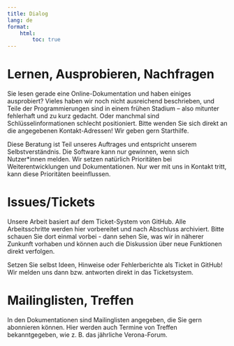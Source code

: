```yaml
---
title: Dialog
lang: de
format:
    html:
        toc: true
---
```


# Lernen, Ausprobieren, Nachfragen

Sie lesen gerade eine Online-Dokumentation und haben einiges ausprobiert? Vieles haben wir noch nicht ausreichend beschrieben, und Teile der Programmierungen sind in einem frühen Stadium -- also mitunter fehlerhaft und zu kurz gedacht. Oder manchmal sind Schlüsselinformationen schlecht positioniert. Bitte wenden Sie sich direkt an die angegebenen Kontakt-Adressen! Wir geben gern Starthilfe.

Diese Beratung ist Teil unseres Auftrages und entspricht unserem Selbstverständnis. Die Software kann nur gewinnen, wenn sich Nutzer*innen melden. Wir setzen natürlich Prioritäten bei Weiterentwicklungen und Dokumentationen. Nur wer mit uns in Kontakt tritt, kann diese Prioritäten beeinflussen.

# Issues/Tickets

Unsere Arbeit basiert auf dem Ticket-System von GitHub. Alle Arbeitsschritte werden hier vorbereitet und nach Abschluss archiviert. Bitte schauen Sie dort einmal vorbei - dann sehen Sie, was wir in näherer Zunkunft vorhaben und können auch die Diskussion über neue Funktionen direkt verfolgen.

Setzen Sie selbst Ideen, Hinweise oder Fehlerberichte als Ticket in GitHub! Wir melden uns dann bzw. antworten direkt in das Ticketsystem.

# Mailinglisten, Treffen

In den Dokumentationen sind Mailinglisten angegeben, die Sie gern abonnieren können. Hier werden auch Termine von Treffen bekanntgegeben, wie z. B. das jährliche Verona-Forum.